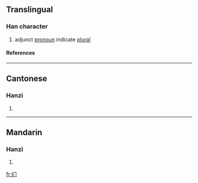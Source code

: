 {{see|們}}

==Translingual==
{{stroke order|type=animate}}
===Han character===
{{Han char|rad=人|as=03|sn=5|four=|canj=人中尸 (OLS)}}
# adjunct [[pronoun]] indicate [[plural]]
====References====
{{Han ref|kx=0094.051|hdz=10115.040|uh=4EEC|ud=20204}}
----

==Cantonese==
===Hanzi===
{{yue-hanzi|jyut=|y=mun4}}
# {{defn|Cantonese}}
----
==Mandarin==
===Hanzi===
{{cmn-hanzi|tra=們|pin=[[men]] (men5)|wg=men<sup>5</sup>}}
# {{defn|Mandarin}}




[[fr:们]]